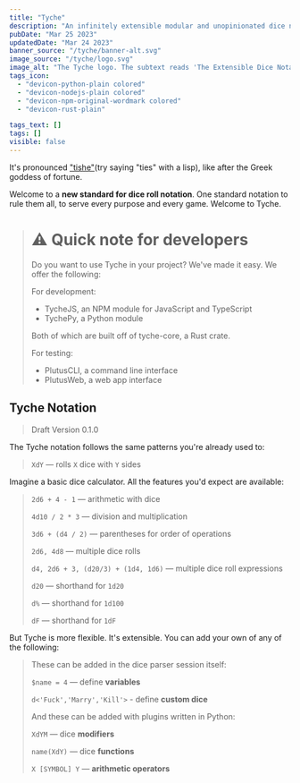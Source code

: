 ```yaml
---
title: "Tyche"
description: "An infinitely extensible modular and unopinionated dice notation and parser. Comes with a NPM module, a Python module, a CLI, and a web app."
pubDate: "Mar 25 2023"
updatedDate: "Mar 24 2023"
banner_source: "/tyche/banner-alt.svg"
image_source: "/tyche/logo.svg"
image_alt: "The Tyche logo. The subtext reads 'The Extensible Dice Notation'."
tags_icon:
  - "devicon-python-plain colored"
  - "devicon-nodejs-plain colored"
  - "devicon-npm-original-wordmark colored"
  - "devicon-rust-plain"

tags_text: []
tags: []
visible: false
---
```


It's pronounced ["tishe"](https://www.google.com/search?q=tyche+pronunciation)(try saying "ties" with a lisp), like after the Greek goddess of fortune.

Welcome to a **new standard for dice roll notation**. One standard notation to rule them all, to serve every purpose and every game. Welcome to Tyche.

> # ⚠️ Quick note for developers
>
> Do you want to use Tyche in your project? We've made it easy. We offer the following:
>
> For development:
>
> - TycheJS, an NPM module for JavaScript and TypeScript
> - TychePy, a Python module
>
> Both of which are built off of tyche-core, a Rust crate.
>
> For testing:
>
> - PlutusCLI, a command line interface
> - PlutusWeb, a web app interface

## Tyche Notation

> Draft Version 0.1.0

The Tyche notation follows the same patterns you're already used to:

> `XdY` — rolls `X` dice with `Y` sides

Imagine a basic dice calculator. All the features you'd expect are available:

> `2d6 + 4 - 1` — arithmetic with dice
>
> `4d10 / 2 * 3` — division and multiplication
>
> `3d6 + (d4 / 2)` — parentheses for order of operations
>
> `2d6, 4d8` — multiple dice rolls
>
> `d4, 2d6 + 3, (d20/3) + (1d4, 1d6)` — multiple dice roll expressions
>
> `d20` — shorthand for `1d20`
>
> `d%` — shorthand for `1d100`
>
> `dF` — shorthand for `1dF`

But Tyche is more flexible. It's extensible. You can add your own of any of the following:

> These can be added in the dice parser session itself:
>
> `$name = 4` — define **variables**
>
> `d<'Fuck','Marry','Kill'>` - define **custom dice**
>
> And these can be added with plugins written in Python:
>
> `XdYM` — dice **modifiers**
>
> `name(XdY)` — dice **functions**
> 
> `X [SYMBOL] Y` — **arithmetic operators**